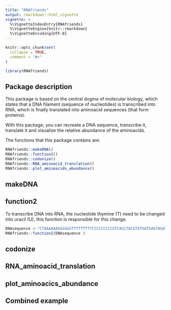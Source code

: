```yaml
---
title: "RNAfriends"
output: rmarkdown::html_vignette
vignette: >
  %\VignetteIndexEntry{RNAfriends}
  %\VignetteEngine{knitr::rmarkdown}
  %\VignetteEncoding{UTF-8}
---
```


```r
knitr::opts_chunk$set(
  collapse = TRUE,
  comment = "#>"
)
```

```r
library(RNAfriends)
```

## Package description

This package is based on the central dogma of molecular biology, which states that a DNA filament (sequence of nucleotides) is transcribed into RNA, which is finally translated into aminoacid sequences (that form proteins).

With this package, you can recreate a DNA sequence, transcribe it, translate it and visualize the relative abundance of the aminoacids.

The functions that this package contains are:

```r
RNAfriends::makeDNA()
RNAfriends::function2()
RNAfriends::codonize()
RNAfriends::RNA_aminoacid_translation()
RNAfriends::plot_aminoacids_abundance()

```

## makeDNA

## function2

To transcribe DNA into RNA, the nucleotide thymine (T) need to be changed into uracil (U), this function is responsible for this change.

```r
DNAsequence <-"CTAAAAAAGGGGGGTTTTTTTTTCCCCCCCCCGTCAGCTACGTATGATGAGTAGATGCATATTTTT"
RNAfriends::function2(DNAsequence )
```

## codonize

## RNA_aminoacid_translation

## plot_aminoacics_abundance

## Combined example
